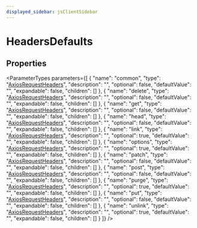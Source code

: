 ```yaml
---
displayed_sidebar: jsClientSidebar
---
```



# HeadersDefaults

## Properties

<ParameterTypes parameters={[
  {
    "name": "common",
    "type": "[AxiosRequestHeaders](../types/internal.AxiosRequestHeaders.mdx)",
    "description": "",
    "optional": false,
    "defaultValue": "",
    "expandable": false,
    "children": []
  },
  {
    "name": "delete",
    "type": "[AxiosRequestHeaders](../types/internal.AxiosRequestHeaders.mdx)",
    "description": "",
    "optional": false,
    "defaultValue": "",
    "expandable": false,
    "children": []
  },
  {
    "name": "get",
    "type": "[AxiosRequestHeaders](../types/internal.AxiosRequestHeaders.mdx)",
    "description": "",
    "optional": false,
    "defaultValue": "",
    "expandable": false,
    "children": []
  },
  {
    "name": "head",
    "type": "[AxiosRequestHeaders](../types/internal.AxiosRequestHeaders.mdx)",
    "description": "",
    "optional": false,
    "defaultValue": "",
    "expandable": false,
    "children": []
  },
  {
    "name": "link",
    "type": "[AxiosRequestHeaders](../types/internal.AxiosRequestHeaders.mdx)",
    "description": "",
    "optional": true,
    "defaultValue": "",
    "expandable": false,
    "children": []
  },
  {
    "name": "options",
    "type": "[AxiosRequestHeaders](../types/internal.AxiosRequestHeaders.mdx)",
    "description": "",
    "optional": true,
    "defaultValue": "",
    "expandable": false,
    "children": []
  },
  {
    "name": "patch",
    "type": "[AxiosRequestHeaders](../types/internal.AxiosRequestHeaders.mdx)",
    "description": "",
    "optional": false,
    "defaultValue": "",
    "expandable": false,
    "children": []
  },
  {
    "name": "post",
    "type": "[AxiosRequestHeaders](../types/internal.AxiosRequestHeaders.mdx)",
    "description": "",
    "optional": false,
    "defaultValue": "",
    "expandable": false,
    "children": []
  },
  {
    "name": "purge",
    "type": "[AxiosRequestHeaders](../types/internal.AxiosRequestHeaders.mdx)",
    "description": "",
    "optional": true,
    "defaultValue": "",
    "expandable": false,
    "children": []
  },
  {
    "name": "put",
    "type": "[AxiosRequestHeaders](../types/internal.AxiosRequestHeaders.mdx)",
    "description": "",
    "optional": false,
    "defaultValue": "",
    "expandable": false,
    "children": []
  },
  {
    "name": "unlink",
    "type": "[AxiosRequestHeaders](../types/internal.AxiosRequestHeaders.mdx)",
    "description": "",
    "optional": true,
    "defaultValue": "",
    "expandable": false,
    "children": []
  }
]} />

